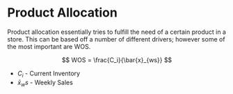 # Product Allocation 

Product allocation essentially tries to fulfill the need of a certain product in a store. This can be based off a number of different drivers; however some of the most important are WOS. 

$$
WOS = \frac{C_i}{\bar{x}_{ws}}
$$

* $C_i$ - Current Inventory 
* $\bar{x}_ws$ - Weekly Sales